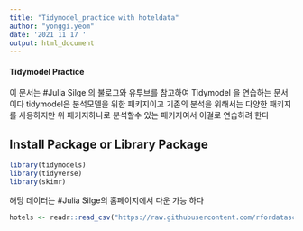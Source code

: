 ```yaml
---
title: "Tidymodel_practice with hoteldata"
author: "yonggi.yeom"
date: '2021 11 17 '
output: html_document
---
```


#### Tidymodel Practice

이 문서는 #Julia Silge 의 불로그와 유투브를 참고하여 Tidymodel 을 연습하는 문서이다
tidymodel은 분석모델을 위한 패키지이고 기존의 분석을 위해서는 다양한 패키지를 사용하지만
위 패키지하나로 분석할수 있는 패키지여서 이걸로 연습하려 한다

## Install Package or Library Package
```r
library(tidymodels)
library(tidyverse)
library(skimr)

```

해당 데이터는 #Julia Silge의 홈페이지에서 다운 가능 하다
```r
hotels <- readr::read_csv("https://raw.githubusercontent.com/rfordatascience/tidytuesday/master/data/2020/2020-02-11/hotels.csv")
```

